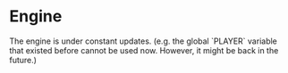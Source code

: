 
# Engine

<Callout type="warning" emoji="⚠️">
  The engine is under constant updates. (e.g. the global `PLAYER` variable that
  existed before cannot be used now. However, it might be back in the future.)
</Callout>
